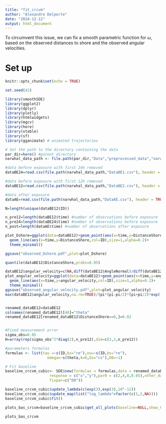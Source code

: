 ```yaml
---
title: "fit_crcvm"
author: "Alexandre Delporte"
date: "2024-12-12"
output: html_document
---
```

To circumvent this issue, we can fix a smooth parametric function for $\omega$, based on the observed distances to shore and the observed angular velocities.

# Set up

```r
knitr::opts_chunk$set(echo = TRUE)
```

```r
set.seed(42)

library(smoothSDE)
library(ggplot2)
library(dplyr)
library(plotly)
library(htmlwidgets)
library(mgcv)
library(here)
library(xtable)
library(sf)
library(gganimate) # animated trajectories
```

```r

# Set the path to the directory containing the data
par_dir=here() #parent directory 
narwhal_data_path <- file.path(par_dir,"Data","preprocessed_data","narwhals")  

#data before exposure with first 24h removed
dataBE24=read.csv(file.path(narwhal_data_path,"DataBE1.csv"), header = TRUE,dec = ".")

#data before exposure with first 12h removed
dataBE12=read.csv(file.path(narwhal_data_path,"DataBE2.csv"), header = TRUE,dec = ".")

#data after exposure
dataAE=read.csv(file.path(narwhal_data_path,"DataAE.csv"), header = TRUE,dec = ".")

```


```r

N=length(unique(dataBE12$ID))

n_pre12=length(dataBE12$time) #number of observations before exposure
n_pre24=length(dataBE24$time) #number of observations before exposure
n_post=length(dataAE$time) #number of observations after exposure
```


```r

plot_Dshore=ggplot(data=dataBE12)+geom_point(aes(x=time,y=DistanceShore,col=ID),size=1,alpha=0.5)+
  geom_line(aes(x=time,y=DistanceShore,col=ID),size=1,alpha=0.2)+
  theme_minimal()

ggsave("observed_Dshore.pdf",plot=plot_Dshore)

quantile(dataBE12$DistanceShore,probs=0.05)

```

```r
dataBE12$angular_velocity=c(NA,diff(dataBE12$AngleNormal)/diff(dataBE12$time))
plot_angular_velocity=ggplot(data=dataBE12)+geom_point(aes(x=time,y=angular_velocity,col=ID),size=1,alpha=0.5)+
  geom_line(aes(x=time,y=angular_velocity,col=ID),size=1,alpha=0.2)+
  theme_minimal()
ggsave("observed_angular_velocity.pdf",plot=plot_angular_velocity)
max(dataBE12$angular_velocity,na.rm=TRUE)/(pi*(pi-pi/2)*(pi+pi/2)*exp(-1))



```

```r

renamed_dataBE12=dataBE12
colnames(renamed_dataBE12)[48]="theta"
renamed_dataBE12[renamed_dataBE12$DistanceShore==0,]=0.02


#Fixed measurement error
sigma_obs=0.05
H=array(rep(sigma_obs^2*diag(2),n_pre12),dim=c(2,2,n_pre12))

#parameters formulas
formulas <- list(tau =~s(ID,bs="re"),nu=~s(ID,bs="re"),
                   omega=~s(theta,k=6,bs="cs"),D0=~1)

# Fit baseline
baseline_crcvm_cubic<- SDE$new(formulas = formulas,data = renamed_dataBE12,type = "CRCVM_SSM",
                    response = c("x","y"),par0 = c(2,4,0,0.05),other_data=list("H"=H),
                    fixpar=c("D0"))

baseline_crcvm_cubic$update_lambda(c(exp(3),exp(3),10^-12))
baseline_crcvm_cubic$update_map(list("log_lambda"=factor(c(1,2,NA))))
baseline_crcvm_cubic$fit()


```


```r
plots_bas_crcvm=baseline_crcvm_cubic$get_all_plots(baseline=NULL,show_CI="simultaneous")

plots_bas_crcvm
```

